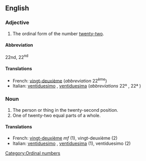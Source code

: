 ==English==

===Adjective===
{{en-adj|-}}

# The ordinal form of the number [[twenty-two]].

====Abbreviation====
22nd, 22<sup>nd</sup>

====Translations====

*French: [[vingt-deuxième]] (''abbreviation'' 22<sup>ème</sup>)
*Italian: [[ventiduesimo]] {{m}}, [[ventiduesima]]  {{f}} (''abbreviations'' 22º {{m}}, 22ª {{f}})

===Noun===
{{en-noun}}

# The person or thing in the twenty-second position.
# One of twenty-two equal parts of a whole.

====Translations====

*French: [[vingt-deuxième]] ''mf'' (1), vingt-deuxième {{m}} (2)
*Italian: [[ventiduesimo]] {{m}}, [[ventiduesima]] {{f}} (1), ventiduesimo {{m}} (2)

[[Category:Ordinal numbers]]